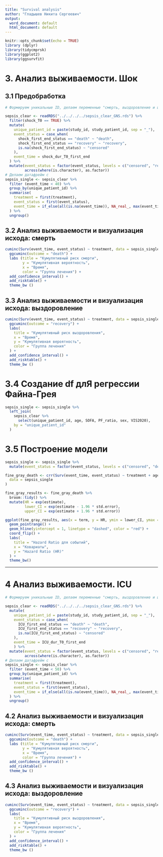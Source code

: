 ```yaml
---
title: "Survival analysis"
author: "Гладышев Никита Сергеевич"
output:
  word_document: default
  html_document: default
---
```


```r
knitr::opts_chunk$set(echo = TRUE)
library (dplyr)
library(tidycmprsk)
library(ggplot2)
library(ggsurvfit)

```


# 3. Анализ выживаемости. Шок

## 3.1 Предобработка

```r
# Формируем уникальные ID, делаем переменные "смерть, выздоровление и цензурирование"

sepsis_clear <- readRDS("../../../../sepsis_clear_GNS.rds") %>%
  filter(shock_T0 == TRUE) %>% 
  mutate(
    unique_patient_id = paste(study_id, study_patient_id, sep = "_"),
    event_status = case_when(
      shock_first_end_status == "death" ~ "death",
      shock_first_end_status == "recovery" ~ "recovery",
      is.na(shock_first_end_status) ~ "censored"
    ),
    event_time = shock_dur_T0_first_end
  ) %>%
  mutate(event_status = factor(event_status, levels = c("censored", "recovery", "death")),
         across(where(is.character), as.factor))
# Делаем датафрейм с 
sepsis_single <- sepsis_clear %>%
  filter (event_time < 40) %>% 
  group_by(unique_patient_id) %>%
  summarise(
    treatment = first(treatment),
    event_status = first(event_status),
    event_time = if_else(all(is.na(event_time)), NA_real_, max(event_time, na.rm = TRUE))
  ) %>%
  ungroup()


```

## 3.2 Анализ выживаемости и визуализация исхода: смерть

```r

cuminc(Surv(event_time, event_status) ~ treatment, data = sepsis_single) %>%
  ggcuminc(outcome = "death") +
  labs (title = "Кумулятивный риск смерти",
        y = "Кумулятивная вероятность",
        x = "Время",
        color = "Группа лечения") + 
  add_confidence_interval() +
  add_risktable() +
  theme_bw ()

```

## 3.3 Анализ выживаемости и визуализация исхода: выздоровление


```r
cuminc(Surv(event_time, event_status) ~ treatment, data = sepsis_single) %>%
  ggcuminc(outcome = "recovery") +
  labs(
    title = "Кумулятивный риск выздоровления",
    x = "Время",
    y = "Кумулятивная вероятность",
    color = "Группа лечения"
  ) + 
  add_confidence_interval() +
  add_risktable() +
  theme_bw ()
```

# 3.4 Создание df длЯ регрессии Файна-Грея

```r
sepsis_single <- sepsis_single %>%
  left_join(
    sepsis_clear %>%
      select(unique_patient_id, age, SOFA, PF_ratio, sex, VIS2020),
    by = "unique_patient_id"
  )
```

# 3.5 Построение модели

```r

sepsis_single <- sepsis_single %>%
  mutate(event_status = factor(event_status, levels = c("censored", "death", "recovery")))

fine_gray_death <- crr(Surv(event_time, event_status) ~ treatment + age + SOFA + PF_ratio + sex + VIS2020,
  data = sepsis_single
)

fine_gray_results <- fine_gray_death %>%
  broom::tidy() %>%
  mutate(HR = exp(estimate),
         lower_CI = exp(estimate - 1.96 * std.error),
         upper_CI = exp(estimate + 1.96 * std.error))

ggplot(fine_gray_results, aes(x = term, y = HR, ymin = lower_CI, ymax = upper_CI)) +
  geom_pointrange() +
  geom_hline(yintercept = 1, linetype = "dashed", color = "red") +
  coord_flip() +
  labs(
    title = "Hazard Ratio для событий",
    x = "Ковариаты",
    y = "Hazard Ratio (HR)"
  ) +
  theme_bw()
```

____________________________________

# 4 Анализ выживаемости. ICU

```r
# Формируем уникальные ID, делаем переменные "смерть, выздоровление и цензурирование"

sepsis_clear <- readRDS("../../../../sepsis_clear_GNS.rds") %>%
  mutate(
    unique_patient_id = paste(study_id, study_patient_id, sep = "_"),
    event_status = case_when(
      ICU_first_end_status == "death" ~ "death",
      ICU_first_end_status == "recovery" ~ "recovery",
      is.na(ICU_first_end_status) ~ "censored"
    ),
    event_time = ICU_dur_T0_first_end
    ) %>%
  mutate(event_status = factor(event_status, levels = c("censored", "recovery", "death")),
         across(where(is.character), as.factor))
# Делаем датафрейм с 
sepsis_single <- sepsis_clear %>%
  filter (event_time < 50) %>% 
  group_by(unique_patient_id) %>%
  summarise(
    treatment = first(treatment),
    event_status = first(event_status),
    event_time = if_else(all(is.na(event_time)), NA_real_, max(event_time, na.rm = TRUE))
  ) %>%
  ungroup()


```

## 4.2 Анализ выживаемости и визуализация исхода: смерть

```r

cuminc(Surv(event_time, event_status) ~ treatment, data = sepsis_single) %>%
  ggcuminc(outcome = "death") +
  labs (title = "Кумулятивный риск смерти",
        y = "Кумулятивная вероятность",
        x = "Время",
        color = "Группа лечения") + 
  add_confidence_interval() +
  add_risktable() +
  theme_bw ()

```

## 4.3 Анализ выживаемости и визуализация исхода: выздоровление


```r
cuminc(Surv(event_time, event_status) ~ treatment, data = sepsis_single) %>%
  ggcuminc(outcome = "recovery") +
  labs(
    title = "Кумулятивный риск выздоровления",
    x = "Время",
    y = "Кумулятивная вероятность",
    color = "Группа лечения"
  ) + 
  add_confidence_interval() +
  add_risktable() +
  theme_bw ()
```